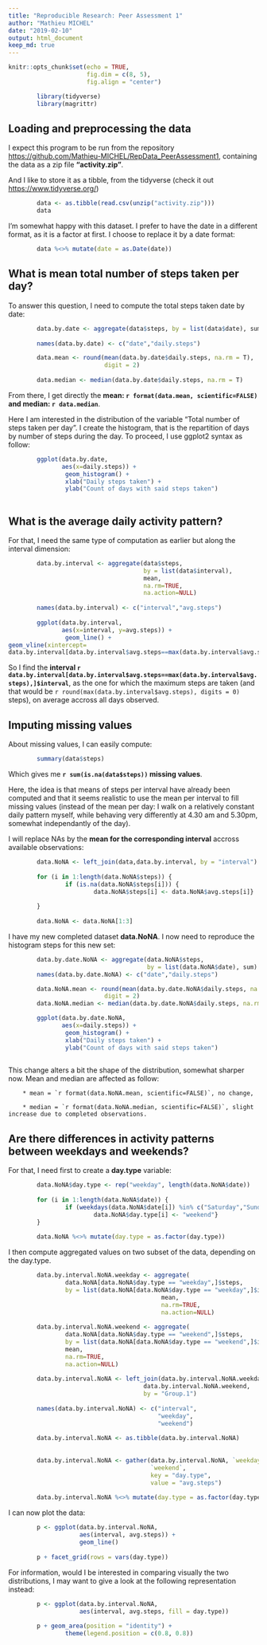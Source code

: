 ```yaml
---
title: "Reproducible Research: Peer Assessment 1"
author: "Mathieu MICHEL"
date: "2019-02-10"
output: html_document
keep_md: true
---
```


```r
knitr::opts_chunk$set(echo = TRUE, 
                      fig.dim = c(8, 5),
                      fig.align = "center")

        library(tidyverse)
        library(magrittr)

```


## Loading and preprocessing the data


I expect this program to be run from the repository  <https://github.com/Mathieu-MICHEL/RepData_PeerAssessment1>, containing the data as a zip file **"activity.zip"**.

And I like to store it as a tibble, from the tidyverse (check it out <https://www.tidyverse.org/>)

```r
        data <- as.tibble(read.csv(unzip("activity.zip")))   
        data
```

I'm somewhat happy with this dataset. 
I prefer to have the date in a different format, as it is a factor at first. I choose to replace it by a date format:

```r
        data %<>% mutate(date = as.Date(date))  
```



## What is mean total number of steps taken per day?


To answer this question, I need to compute the total steps taken date by date:

```r

        data.by.date <- aggregate(data$steps, by = list(data$date), sum)
        
        names(data.by.date) <- c("date","daily.steps")

        data.mean <- round(mean(data.by.date$daily.steps, na.rm = T),
                           digit = 2)
        
        data.median <- median(data.by.date$daily.steps, na.rm = T)
```

From there, I get directly the **mean: `r format(data.mean, scientific=FALSE)`
and median: `r data.median`**.

Here I am interested in the distribution of the variable "Total number of steps taken per day". I create the histogram, that is the repartition of days by number of steps during the day. To proceed, I use ggplot2 syntax as follow:

```r
        
        ggplot(data.by.date,
               aes(x=daily.steps)) + 
                geom_histogram() +
                xlab("Daily steps taken") +
                ylab("Count of days with said steps taken")
        

```


## What is the average daily activity pattern?

For that, I need the same type of computation as earlier but along the interval dimension:

```r

        data.by.interval <- aggregate(data$steps, 
                                      by = list(data$interval), 
                                      mean,
                                      na.rm=TRUE, 
                                      na.action=NULL)
        
        names(data.by.interval) <- c("interval","avg.steps")
        
        ggplot(data.by.interval,
               aes(x=interval, y=avg.steps)) + 
                geom_line() +
geom_vline(xintercept=
data.by.interval[data.by.interval$avg.steps==max(data.by.interval$avg.steps),]$interval, color = "red") # I add a red line where the maximum value is reached

```

So I find the **interval `r data.by.interval[data.by.interval$avg.steps==max(data.by.interval$avg.steps),]$interval`**, as the one for which the maximum steps are taken (and that would be `r round(max(data.by.interval$avg.steps), digits = 0)` steps), on average accross all days observed.


## Imputing missing values


About missing values, I can easily compute:
```r
        summary(data$steps)
```

Which gives me **`r sum(is.na(data$steps))` missing values**.

Here, the idea is that means of steps per interval have already been computed and that it seems realistic to use the mean per interval to fill missing values (instead of the mean per day: I walk on a relatively constant daily pattern myself, while behaving very differently at 4.30 am and 5.30pm, somewhat independantly of the day).

I will replace NAs by the **mean for the corresponding interval** accross available observations:

```r
        data.NoNA <- left_join(data,data.by.interval, by = "interval")
        
        for (i in 1:length(data.NoNA$steps)) {
                if (is.na(data.NoNA$steps[i])) {
                        data.NoNA$steps[i] <- data.NoNA$avg.steps[i]}
                
        }
        
        data.NoNA <- data.NoNA[1:3]
```

I have my new completed dataset **data.NoNA**. I now need to reproduce the histogram steps for this new set:

```r

        data.by.date.NoNA <- aggregate(data.NoNA$steps, 
                                       by = list(data.NoNA$date), sum)
        names(data.by.date.NoNA) <- c("date","daily.steps")

        data.NoNA.mean <- round(mean(data.by.date.NoNA$daily.steps, na.rm = T),
                           digit = 2)
        data.NoNA.median <- median(data.by.date.NoNA$daily.steps, na.rm = T)

        ggplot(data.by.date.NoNA,
               aes(x=daily.steps)) + 
                geom_histogram() +
                xlab("Daily steps taken") +
                ylab("Count of days with said steps taken")
        

```

This change alters a bit the shape of the distribution, somewhat sharper now. Mean and median are affected as follow:
        
        * mean = `r format(data.NoNA.mean, scientific=FALSE)`, no change,
        
        * median = `r format(data.NoNA.median, scientific=FALSE)`, slight increase due to completed observations.


## Are there differences in activity patterns between weekdays and weekends?


For that, I need first to create a **day.type** variable: 
``` r

        data.NoNA$day.type <- rep("weekday", length(data.NoNA$date))
        
        for (i in 1:length(data.NoNA$date)) {
                if (weekdays(data.NoNA$date[i]) %in% c("Saturday","Sunday")) {
                        data.NoNA$day.type[i] <- "weekend"}
        }
   
        data.NoNA %<>% mutate(day.type = as.factor(day.type))
```

I then compute aggregated values on two subset of the data, depending on the day.type.
        

```r
        data.by.interval.NoNA.weekday <- aggregate(
                data.NoNA[data.NoNA$day.type == "weekday",]$steps, 
                by = list(data.NoNA[data.NoNA$day.type == "weekday",]$interval), 
                                           mean,
                                           na.rm=TRUE, 
                                           na.action=NULL)
        
        data.by.interval.NoNA.weekend <- aggregate(
                data.NoNA[data.NoNA$day.type == "weekend",]$steps, 
                by = list(data.NoNA[data.NoNA$day.type == "weekend",]$interval), 
                mean,
                na.rm=TRUE, 
                na.action=NULL)
        
        data.by.interval.NoNA <- left_join(data.by.interval.NoNA.weekday,
                                      data.by.interval.NoNA.weekend, 
                                      by = "Group.1")
        
        names(data.by.interval.NoNA) <- c("interval",
                                          "weekday",
                                          "weekend")
        
        data.by.interval.NoNA <- as.tibble(data.by.interval.NoNA)
        
        
        data.by.interval.NoNA <- gather(data.by.interval.NoNA, `weekday`,
                                        `weekend`,
                                        key = "day.type", 
                                        value = "avg.steps")
        
        data.by.interval.NoNA %<>% mutate(day.type = as.factor(day.type))
```

I can now plot the data:

```r
        p <- ggplot(data.by.interval.NoNA, 
                    aes(interval, avg.steps)) +
                    geom_line()
        
        p + facet_grid(rows = vars(day.type))

```

For information, would I be interested in comparing visually the two distributions, I may want to give a look at the following representation instead:


```r
        p <- ggplot(data.by.interval.NoNA, 
                    aes(interval, avg.steps, fill = day.type)) 
        
        p + geom_area(position = "identity") +
                theme(legend.position = c(0.8, 0.8))

```